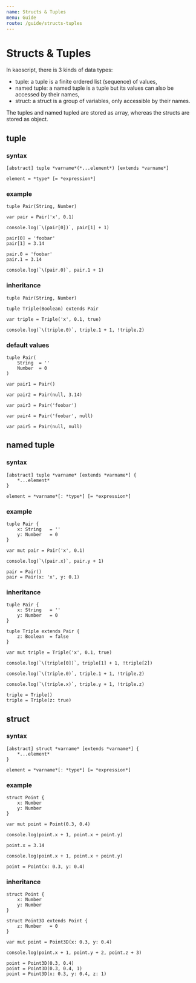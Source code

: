 ```yaml
---
name: Structs & Tuples
menu: Guide
route: /guide/structs-tuples
---
```


# Structs & Tuples

In kaoscript, there is 3 kinds of data types:

- tuple: a tuple is a finite ordered list (sequence) of values,
- named tuple: a named tuple is a tuple but its values can also be accessed by their names,
- struct: a struct is a group of variables, only accessible by their names.

The tuples and named tupled are stored as array, whereas the structs are stored as object.

## tuple

### syntax

```syntax
[abstract] tuple *varname*(*...element*) [extends *varname*]

element = *type* [= *expression*]
```

### example

```kaoscript
tuple Pair(String, Number)

var pair = Pair('x', 0.1)

console.log(`\(pair[0])`, pair[1] + 1)

pair[0] = 'foobar'
pair[1] = 3.14

pair.0 = 'foobar'
pair.1 = 3.14

console.log(`\(pair.0)`, pair.1 + 1)
```

### inheritance

```kaoscript
tuple Pair(String, Number)

tuple Triple(Boolean) extends Pair

var triple = Triple('x', 0.1, true)

console.log(`\(triple.0)`, triple.1 + 1, !triple.2)
```

### default values

```kaoscript
tuple Pair(
	String	= ''
	Number	= 0
)

var pair1 = Pair()

var pair2 = Pair(null, 3.14)

var pair3 = Pair('foobar')

var pair4 = Pair('foobar', null)

var pair5 = Pair(null, null)
```

## named tuple

### syntax

```syntax
[abstract] tuple *varname* [extends *varname*] {
	*...element*
}

element = *varname*[: *type*] [= *expression*]
```

### example

```kaoscript
tuple Pair {
	x: String	= ''
	y: Number	= 0
}

var mut pair = Pair('x', 0.1)

console.log(`\(pair.x)`, pair.y + 1)

pair = Pair()
pair = Pair(x: 'x', y: 0.1)
```

### inheritance

```kaoscript
tuple Pair {
	x: String	= ''
	y: Number	= 0
}

tuple Triple extends Pair {
	z: Boolean	= false
}

var mut triple = Triple('x', 0.1, true)

console.log(`\(triple[0])`, triple[1] + 1, !triple[2])

console.log(`\(triple.0)`, triple.1 + 1, !triple.2)

console.log(`\(triple.x)`, triple.y + 1, !triple.z)

triple = Triple()
triple = Triple(z: true)
```

## struct

### syntax

```syntax
[abstract] struct *varname* [extends *varname*] {
	*...element*
}

element = *varname*[: *type*] [= *expression*]
```

### example

```kaoscript
struct Point {
    x: Number
    y: Number
}

var mut point = Point(0.3, 0.4)

console.log(point.x + 1, point.x + point.y)

point.x = 3.14

console.log(point.x + 1, point.x + point.y)

point = Point(x: 0.3, y: 0.4)
```

### inheritance

```kaoscript
struct Point {
    x: Number
    y: Number
}

struct Point3D extends Point {
	z: Number	= 0
}

var mut point = Point3D(x: 0.3, y: 0.4)

console.log(point.x + 1, point.y + 2, point.z + 3)

point = Point3D(0.3, 0.4)
point = Point3D(0.3, 0.4, 1)
point = Point3D(x: 0.3, y: 0.4, z: 1)
```
